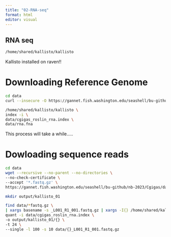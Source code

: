 ```yaml
---
title: "02-RNA-seq"
format: html
editor: visual
---
```


## RNA seq

```bash
/home/shared/kallisto/kallisto
```
Kallisto installed on raven!!


# Downloading Reference Genome


```bash
cd data
curl --insecure -O https://gannet.fish.washington.edu/seashell/bu-github/nb-2023/Cgigas/data/rna.fna
```


```bash
/home/shared/kallisto/kallisto \
index -i \
data/cgigas_roslin_rna.index \
data/rna.fna
```

This process will take a while.....



# Dowloading sequence reads


```bash
cd data 
wget --recursive --no-parent --no-directories \
--no-check-certificate \
--accept '*.fastq.gz' \
https://gannet.fish.washington.edu/seashell/bu-github/nb-2023/Cgigas/data/nopp/
```

```bash
mkdir output/kallisto_01

find data/*fastq.gz \
| xargs basename -s _L001_R1_001.fastq.gz | xargs -I{} /home/shared/kallisto/kallisto \
quant -i data/cgigas_roslin_rna.index \
-o output/kallisto_01/{} \
-t 24 \
--single -l 100 -s 10 data/{}_L001_R1_001.fastq.gz
```

```bash

```




